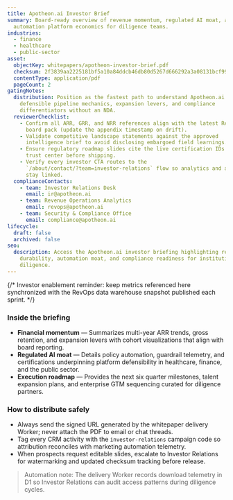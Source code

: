 ```yaml
---
title: Apotheon.ai Investor Brief
summary: Board-ready overview of revenue momentum, regulated AI moat, and
  automation platform economics for diligence teams.
industries:
  - finance
  - healthcare
  - public-sector
asset:
  objectKey: whitepapers/apotheon-investor-brief.pdf
  checksum: 2f3839aa2225181bf5a10a84ddcb46db80d5267d666292a3a08131bcf9900651
  contentType: application/pdf
  pageCount: 2
gatingNotes:
  distribution: Position as the fastest path to understand Apotheon.ai's
    defensible pipeline mechanics, expansion levers, and compliance
    differentiators without an NDA.
  reviewerChecklist:
    - Confirm all ARR, GRR, and NRR references align with the latest RevOps
      board pack (update the appendix timestamp on drift).
    - Validate competitive landscape statements against the approved
      intelligence brief to avoid disclosing embargoed field learnings.
    - Ensure regulatory roadmap slides cite the live certification IDs from the
      trust center before shipping.
    - Verify every investor CTA routes to the
      `/about/contact/?team=investor-relations` flow so analytics and automation
      stay linked.
  complianceContacts:
    - team: Investor Relations Desk
      email: ir@apotheon.ai
    - team: Revenue Operations Analytics
      email: revops@apotheon.ai
    - team: Security & Compliance Office
      email: compliance@apotheon.ai
lifecycle:
  draft: false
  archived: false
seo:
  description: Access the Apotheon.ai investor briefing highlighting revenue
    durability, automation moat, and compliance readiness for institutional
    diligence.
---
```


{/* Investor enablement reminder: keep metrics referenced here synchronized with the RevOps data warehouse snapshot published each sprint. */}

### Inside the briefing

- **Financial momentum** — Summarizes multi-year ARR trends, gross retention, and expansion levers with cohort visualizations that align with board reporting.
- **Regulated AI moat** — Details policy automation, guardrail telemetry, and certifications underpinning platform defensibility in healthcare, finance, and the public sector.
- **Execution roadmap** — Provides the next six quarter milestones, talent expansion plans, and enterprise GTM sequencing curated for diligence partners.

### How to distribute safely

- Always send the signed URL generated by the whitepaper delivery Worker; never attach the PDF to email or chat threads.
- Tag every CRM activity with the `investor-relations` campaign code so attribution reconciles with marketing automation telemetry.
- When prospects request editable slides, escalate to Investor Relations for watermarking and updated checksum tracking before release.

> Automation note: The delivery Worker records download telemetry in D1 so Investor Relations can audit access patterns during diligence cycles.
